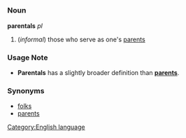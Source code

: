 =={{en}}==
[[Category:English language]]
===Noun===
'''parentals''' ''pl''

#(''informal'') those who serve as one's [[parent]]s
===Usage Note===
*'''Parentals''' has a slightly broader definition than '''[[parents]]'''.
===Synonyms===
*[[folks]]
*[[parents]]